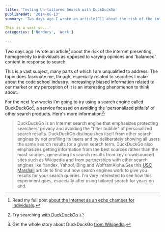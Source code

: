 ```yaml
---
title: 'Testing Un-tailored Search with DuckDuckGo'
publishedAt: '2014-06-13'
summary: 'Two days ago I wrote an article[^1] about the risk of the internet presenting homogeneity to individuals as opposed to varying opinions and 'balanced' content in response to search.

This is a vast su...'
categories: ['Nerdery', 'Work']

---
```


Two days ago I wrote an article[^1] about the risk of the internet presenting homogeneity to individuals as opposed to varying opinions and 'balanced' content in response to search.

This is a vast subject, many parts of which I am unqualified to address. The topic does fascinate me, though, especially related to searches I make about the code school industry. Increasingly biased information related to our market or my perception of it is an interesting phenomenon to think about.

For the next few weeks I'm going to try using a search engine called DuckDuckGo[^2], a service focused on avoiding the 'personalized pitfalls' of other search products. Here's more information[^3]:

> DuckDuckGo is an Internet search engine that emphasizes protecting searchers' privacy and avoiding the "filter bubble" of personalized search results. DuckDuckGo distinguishes itself from other search engines by not profiling its users and by deliberately showing all users the same search results for a given search term. DuckDuckGo also emphasizes getting information from the best sources rather than the most sources, generating its search results from key crowdsourced sites such as Wikipedia and from partnerships with other search engines like Yandex, Yahoo!, Bing and WolframAlpha.See this [USC Marshall](https://librarysciencedegree.usc.edu/blog/the-science-behind-search/) article to find out how search engines work to give you results for your search queries. I'm very interested to see how this experiment goes, especially after using tailored search for years on end.

[^1]: Read my full post [about the Internet as an echo chamber for individuals](https://ericdodds.com/the-internet-as-a-giant-echo-chamber-for-individuals/).



[^2]: Try searching [with DuckDuckGo](https://duckduckgo.com/).



[^3]: Get the whole story about DuckDuckGo [from Wikipedia](https://en.wikipedia.org/wiki/DuckDuckGo).
